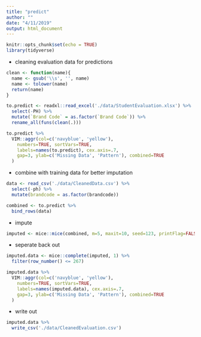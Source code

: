 ```yaml
---
title: "predict"
author: ""
date: "4/11/2019"
output: html_document
---
```


```r
knitr::opts_chunk$set(echo = TRUE)
library(tidyverse)
```

- cleaning evaluation data for predictions

```r
clean <- function(name){
  name <- gsub('\\s', '', name)
  name <- tolower(name)
  return(name)
}

to.predict <- readxl::read_excel('./data/StudentEvaluation.xlsx') %>%
  select(-PH) %>% 
  mutate(`Brand Code` = as.factor(`Brand Code`)) %>%
  rename_all(funs(clean(.)))
```

```r
to.predict %>%
  VIM::aggr(col=c('navyblue', 'yellow'),
    numbers=TRUE, sortVars=TRUE,
    labels=names(to.predict), cex.axis=.7,
    gap=3, ylab=c('Missing Data', 'Pattern'), combined=TRUE
  )
```

- combine with training data for better imputation

```r
data <- read_csv('./data/CleanedData.csv') %>%
  select(-ph) %>%
  mutate(brandcode = as.factor(brandcode))

combined <- to.predict %>%
  bind_rows(data)
```

- impute

```r
imputed <- mice::mice(combined, m=5, maxit=10, seed=123, printFlag=FALSE, remove_collinear=FALSE)
```

- seperate back out

```r
imputed.data <- mice::complete(imputed, 1) %>%
  filter(row_number() <= 267)

imputed.data %>%
  VIM::aggr(col=c('navyblue', 'yellow'),
    numbers=TRUE, sortVars=TRUE,
    labels=names(imputed.data), cex.axis=.7,
    gap=3, ylab=c('Missing Data', 'Pattern'), combined=TRUE
  )
```

- write out

```r
imputed.data %>%
  write_csv('./data/CleanedEvaluation.csv')
```


